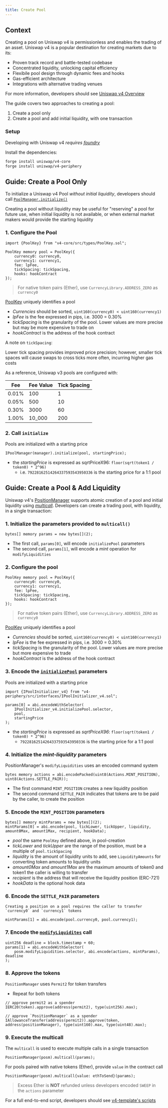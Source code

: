 ```yaml
---
title: Create Pool
---
```


## Context

Creating a pool on Uniswap v4 is permissionless and enables the trading of an asset. Uniswap v4 is a popular destination for creating markets due to its:

* Proven track record and battle-tested codebase
* Concentrated liquidity, unlocking capital efficiency
* Flexibile pool design through dynamic fees and hooks
* Gas-efficient architecture
* Integrations with alternative trading venues

For more information, developers should see [Uniswap v4 Overview](/contracts/v4/overview)

The guide covers two approaches to creating a pool:
1. Create a pool only
2. Create a pool and add initial liquidity, with one transaction

### Setup

Developing with Uniswap v4 _requires [foundry](https://book.getfoundry.sh)_

Install the dependencies:
```bash
forge install uniswap/v4-core
forge install uniswap/v4-periphery
```

## Guide: Create a Pool Only

To initialize a Uniswap v4 Pool _without initial liquidity_, developers should call [`PoolManager.initialize()`](/contracts/v4/reference/core/interfaces/IPoolManager#initialize)

Creating a pool without liquidity may be useful for "reserving" a pool for future use, when initial liquidity is not available, or when external market makers would provide the starting liquidity

### 1. Configure the Pool

```solidity
import {PoolKey} from "v4-core/src/types/PoolKey.sol";

PoolKey memory pool = PoolKey({
    currency0: currency0,
    currency1: currency1,
    fee: lpFee,
    tickSpacing: tickSpacing,
    hooks: hookContract
});
```
> For native token pairs (Ether), use `CurrencyLibrary.ADDRESS_ZERO` as `currency0`

[PoolKey](/contracts/v4/reference/core/types/PoolKey) uniquely identifies a pool

* _Currencies_ should be sorted, `uint160(currency0) < uint160(currency1)`
* _lpFee_ is the fee expressed in pips, i.e. 3000 = 0.30%
* _tickSpacing_ is the granularity of the pool. Lower values are more precise but may be more expensive to trade on
* _hookContract_ is the address of the hook contract

A note on `tickSpacing`:

Lower tick spacing provides improved price precision; however, smaller tick spaces will cause swaps to cross ticks more often, incurring higher gas costs

As a reference, Uniswap v3 pools are configured with:

| Fee   | Fee Value | Tick Spacing |
|-------|-----------|--------------|
| 0.01% | 100       | 1            |
| 0.05% | 500       | 10           |
| 0.30% | 3000      | 60           |
| 1.00% | 10_000    | 200          |

### 2. Call `initialize`
Pools are initialized with a starting price
```solidity
IPoolManager(manager).initialize(pool, startingPrice);
```   
* the _startingPrice_ is expressed as sqrtPriceX96: `floor(sqrt(token1 / token0) * 2^96)`
    - i.e. `79228162514264337593543950336` is the starting price for a 1:1 pool

## Guide: Create a Pool & Add Liquidity
Uniswap v4's [PositionManager](/contracts/v4/reference/periphery/PositionManager) supports atomic creation of a pool and initial liquidity using [_multicall_](/contracts/v4/reference/periphery/base/Multicall_v4). Developers can create a trading pool, with liquidity, in a single transaction:

### 1. Initialize the parameters provided to `multicall()`
```solidity
bytes[] memory params = new bytes[](2);
```
* The first call, `params[0]`, will encode `initializePool` parameters
* The second call, `params[1]`, will encode a _mint_ operation for `modifyLiquidities`

### 2. Configure the pool
```solidity
PoolKey memory pool = PoolKey({
    currency0: currency0,
    currency1: currency1,
    fee: lpFee,
    tickSpacing: tickSpacing,
    hooks: hookContract
});
```
> For native token pairs (Ether), use `CurrencyLibrary.ADDRESS_ZERO` as `currency0`

[PoolKey](/contracts/v4/reference/core/types/PoolKey) uniquely identifies a pool
* _Currencies_ should be sorted, `uint160(currency0) < uint160(currency1)`
* _lpFee_ is the fee expressed in pips, i.e. 3000 = 0.30%
* _tickSpacing_ is the granularity of the pool. Lower values are more precise but more expensive to trade
* _hookContract_ is the address of the hook contract

### 3. Encode the [`initializePool`](/contracts/v4/reference/periphery/base/PoolInitializer) parameters
Pools are initialized with a starting price
```solidity
import {IPoolInitializer_v4} from "v4-periphery/src/interfaces/IPoolInitializer_v4.sol";

params[0] = abi.encodeWithSelector(
    IPoolInitializer_v4.initializePool.selector,
    pool,
    startingPrice
);
```
* the _startingPrice_ is expressed as _sqrtPriceX96_: `floor(sqrt(token1 / token0) * 2^96)`
    - `79228162514264337593543950336` is the starting price for a 1:1 pool

### 4. Initialize the _mint-liquidity_ parameters    
PositionManager's `modifyLiquidities` uses an encoded command system
```solidity
bytes memory actions = abi.encodePacked(uint8(Actions.MINT_POSITION), uint8(Actions.SETTLE_PAIR));
```
* The first command `MINT_POSITION` creates a new liquidity position
* The second command `SETTLE_PAIR` indicates that tokens are to be paid by the caller, to create the position

### 5. Encode the `MINT_POSITION` parameters
```solidity
bytes[] memory mintParams = new bytes[](2);
mintParams[0] = abi.encode(pool, tickLower, tickUpper, liquidity, amount0Max, amount1Max, recipient, hookData);
```
* _pool_ the same `PoolKey` defined above, in pool-creation
* _tickLower_ and _tickUpper_ are the range of the position, must be a multiple of `pool.tickSpacing`
* _liquidity_ is the amount of liquidity units to add, see `LiquidityAmounts` for converting token amounts to liquidity units
* _amount0Max_ and _amount1Max_ are the maximum amounts of token0 and token1 the caller is willing to transfer
* _recipient_ is the address that will receive the liquidity position (ERC-721)
* _hookData_ is the optional hook data

### 6. Encode the `SETTLE_PAIR` parameters
    Creating a position on a pool requires the caller to transfer `currency0` and `currency1` tokens
```solidity
mintParams[1] = abi.encode(pool.currency0, pool.currency1);
```

### 7. Encode the [`modifyLiquidites`](/contracts/v4/reference/periphery/PositionManager#modifyliquidities) call
```solidity
uint256 deadline = block.timestamp + 60;
params[1] = abi.encodeWithSelector(
    posm.modifyLiquidities.selector, abi.encode(actions, mintParams), deadline
);
```

### 8. Approve the tokens
`PositionManager` uses `Permit2` for token transfers
* Repeat for both tokens
```solidity
// approve permit2 as a spender
IERC20(token).approve(address(permit2), type(uint256).max);

// approve `PositionManager` as a spender
IAllowanceTransfer(address(permit2)).approve(token, address(positionManager), type(uint160).max, type(uint48).max);
```

### 9. Execute the multicall
The `multicall` is used to execute multiple calls in a single transaction
```solidity
PositionManager(posm).multicall(params);
```
For pools paired with native tokens (Ether), provide `value` in the contract call
```solidity
PositionManager(posm).multicall{value: ethToSend}(params);
```
> Excess Ether is **NOT** refunded unless developers encoded `SWEEP` in the `actions` parameter

For a full end-to-end script, developers should see [v4-template's scripts](https://github.com/uniswapfoundation/v4-template/tree/main/script)

